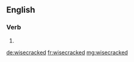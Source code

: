 ==English==

===Verb===
{{head|en|verb form}}

# {{en-past of|wisecrack}}

[[de:wisecracked]]
[[fr:wisecracked]]
[[mg:wisecracked]]